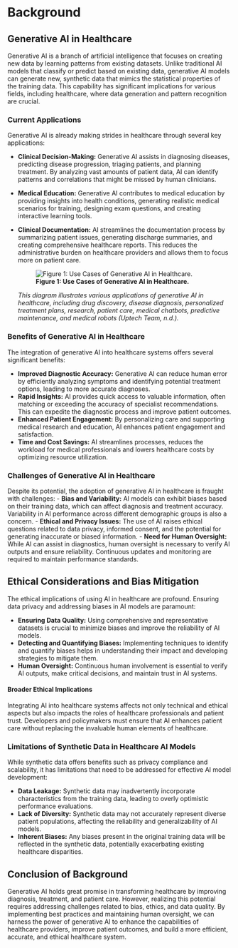 
# Background
## Generative AI in Healthcare

Generative AI is a branch of artificial intelligence that focuses on creating new data by learning patterns from existing datasets. Unlike traditional AI models that classify or predict based on existing data, generative AI models can generate new, synthetic data that mimics the statistical properties of the training data. This capability has significant implications for various fields, including healthcare, where data generation and pattern recognition are crucial.

### Current Applications

Generative AI is already making strides in healthcare through several key applications:

- **Clinical Decision-Making:** Generative AI assists in diagnosing diseases, predicting disease progression, triaging patients, and planning treatment. By analyzing vast amounts of patient data, AI can identify patterns and correlations that might be missed by human clinicians.
- **Medical Education:** Generative AI contributes to medical education by providing insights into health conditions, generating realistic medical scenarios for training, designing exam questions, and creating interactive learning tools.
- **Clinical Documentation:** AI streamlines the documentation process by summarizing patient issues, generating discharge summaries, and creating comprehensive healthcare reports. This reduces the administrative burden on healthcare providers and allows them to focus more on patient care.

    ![**Figure 1: Use Cases of Generative AI in Healthcare.**](images/figure_1.png)
     
    *This diagram illustrates various applications of generative AI in healthcare, including drug discovery, disease diagnosis, personalized treatment plans, research, patient care, medical chatbots, predictive maintenance, and medical robots (Uptech Team, n.d.).*

### Benefits of Generative AI in Healthcare
The integration of generative AI into healthcare systems offers several significant benefits:

- **Improved Diagnostic Accuracy:** Generative AI can reduce human error by efficiently analyzing symptoms and identifying potential treatment options, leading to more accurate diagnoses.
- **Rapid Insights:** AI provides quick access to valuable information, often matching or exceeding the accuracy of specialist recommendations. This can expedite the diagnostic process and improve patient outcomes.
- **Enhanced Patient Engagement:** By personalizing care and supporting medical research and education, AI enhances patient engagement and satisfaction.
- **Time and Cost Savings:** AI streamlines processes, reduces the workload for medical professionals and lowers healthcare costs by optimizing resource utilization.

### Challenges of Generative AI in Healthcare
Despite its potential, the adoption of generative AI in healthcare is fraught with challenges:
- **Bias and Variability:** AI models can exhibit biases based on their training data, which can affect diagnosis and treatment accuracy. Variability in AI performance across different demographic groups is also a concern.
- **Ethical and Privacy Issues:**  The use of AI raises ethical questions related to data privacy, informed consent, and the potential for generating inaccurate or biased information.
- **Need for Human Oversight:** While AI can assist in diagnostics, human oversight is necessary to verify AI outputs and ensure reliability. Continuous updates and monitoring are required to maintain performance standards.

## Ethical Considerations and Bias Mitigation

The ethical implications of using AI in healthcare are profound. Ensuring data privacy and addressing biases in AI models are paramount:

- **Ensuring Data Quality:** Using comprehensive and representative datasets is crucial to minimize biases and improve the reliability of AI models.
- **Detecting and Quantifying Biases:** Implementing techniques to identify and quantify biases helps in understanding their impact and developing strategies to mitigate them.
- **Human Oversight:**  Continuous human involvement is essential to verify AI outputs, make critical decisions, and maintain trust in AI systems.

#### Broader Ethical Implications

Integrating AI into healthcare systems affects not only technical and ethical aspects but also impacts the roles of healthcare professionals and patient trust. Developers and policymakers must ensure that AI enhances patient care without replacing the invaluable human elements of healthcare.

### Limitations of Synthetic Data in Healthcare AI Models

While synthetic data offers benefits such as privacy compliance and scalability, it has limitations that need to be addressed for effective AI model development:

- **Data Leakage:** Synthetic data may inadvertently incorporate characteristics from the training data, leading to overly optimistic performance evaluations.
- **Lack of Diversity:** Synthetic data may not accurately represent diverse patient populations, affecting the reliability and generalizability of AI models.
- **Inherent Biases:** Any biases present in the original training data will be reflected in the synthetic data, potentially exacerbating existing healthcare disparities.

## Conclusion of Background

Generative AI holds great promise in transforming healthcare by improving diagnosis, treatment, and patient care. However, realizing this potential requires addressing challenges related to bias, ethics, and data quality. By implementing best practices and maintaining human oversight, we can harness the power of generative AI to enhance the capabilities of healthcare providers, improve patient outcomes, and build a more efficient, accurate, and ethical healthcare system.
